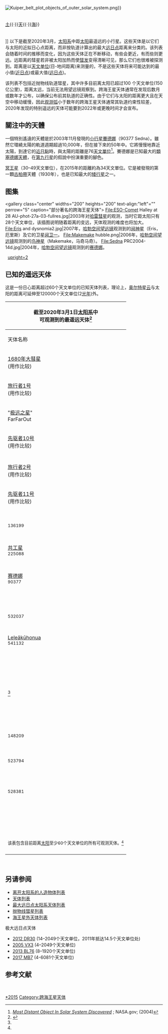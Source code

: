 [[File:Kuiper_belt_plot_objects_of_outer_solar_system.png|right]]}}<br />
{{legend2|#aaa|border=1px solid #777|[[特洛伊小行星|特洛伊小行星]]}} {{small|(6178颗)}}<br />
{{legend2|#FFC170|border=1px solid #D67900|[[离散盘|离散盘]]}} {{small|(>300颗)}}<br/>
{{legend2|#FF4D4D|border=1px solid #FF0000|[[巨行星|巨行星]]: [[木星|木]]{{·}}[[土星|土]]{{·}}[[天王星|天]]{{·}}[[海王星|海]]}}<br/>
{{legend2|#009900|border=1px solid #003300|[[半人马小行星|半人马小行星]]}} {{small|(44000颗)}}<br/>
{{legend2|#66CCFF|border=1px solid #00AAFF|[[柯伊伯带|柯伊伯带]]}} {{small|(>1000颗)}}
<br />''{{small|比例尺为[[天文单位|天文单位]]; [[历元|年代]]截止2015年1月;括号内是天体数量}}'']]
以下是截至2020年3月，[[太阳系|太阳系]]中距[[太阳|太阳]]最遥远的小行星。这些天体是以它们与太阳的近拟日心点距离，而非按轨道计算出的最大[[近日点和远日点|远日点]]距离来分类的。该列表会随着时间的推移而变化，因为这些天体正在不断移动，有些会更近，有而些则更远。远距离的彗星若非被太阳加热而使[[彗发|彗发]]变得清晰可见，那么它们也很难被探测到。距离是以[[天文单位|天文单位]](日-地间距离)来测量的，不是这些天体将来可能达到的最小值([[近日点和远日点|近日点]])或最大值([[近日点和远日点|远日点]])。

该列表不包括近抛物线轨道彗星，其中许多目前离太阳已超过100 个天文单位(150亿公里)，距离太远，当前无法用望远镜观察到。跨海王星天体通常在发现后数月或数年才公布，以确保公布前其轨道的正确性。由于它们与太阳的距离更大且在天空中移动缓慢，因此[[观测弧|观测弧]]小于数年的跨海王星天体通常其轨道约束性较差，2020年发现的特别遥远的天体可能要到2022年或更晚时间才会宣布。

== 關注中的天體 ==
一個特別遙遠的天體是於2003年11月發現的[[小行星|小行星]][[小行星90377|賽德娜]]（90377 Sedna）。雖然它環繞太陽的軌道週期超過10,000年，但在接下來的50年中。它將慢慢地靠近太陽，到達它的[[近日點和遠日點|近日點]]時，與太陽的距離是76[[天文單位|天文單位]]<ref>[http://www.nasa.gov/home/hqnews/2004/mar/HQ_04091_sedna_discovered.html ''Most Distant Object In Solar System Discovered''] {{Wayback|url=http://www.nasa.gov/home/hqnews/2004/mar/HQ_04091_sedna_discovered.html |date=20210302211238 }}; NASA.gov; (2004)</ref>。賽德娜是已知最大的[[類塞德娜天體|類塞德娜天體]]，在[[第九行星|第九行星]]的假說中扮演重要的腳色。

[[冥王星|冥王星]]（30–49天文單位），在2015年的距離約為34天文單位。它是被發現的第一顆[[古柏帶|古柏帶]]天體（1930年），也是已知最大的[[矮行星|矮行星]]之一。

== 图集 ==
<gallery class="center" widths="200" heights="200" text-align:"left"="" perrow="5" caption="部分著名的跨海王星天体">
File:ESO-Comet Halley at 28 AU-phot-27a-03-fullres.jpg|2003年对[[哈雷彗星|哈雷彗星]]的观测，当时它距太阳只有28个天文单位，该插图说明随着距离的变远，天体观测的难度也将加大。
File:Eris and dysnomia2.jpg|2007年，[[哈勃空间望远镜|哈勃空间望远镜]]观测到的[[阋神星|阋神星]]（Eris，厄里斯）及它的卫星[[阋卫一|阋卫一]]。
File:Makemake hubble.png|2006年，[[哈勃空间望远镜|哈勃空间望远镜]]观测到的[[鸟神星|鸟神星]]（Makemake，马奇马奇）。
File:Sedna PRC2004-14d.jpg|2004年，[[哈勃空间望远镜|哈勃空间望远镜]]观测到的[[小行星90377|赛德娜]]。
</gallery>
 
[[Image:Sedna_orbit.svg|upright=2]]

== 已知的遥远天体 ==
这是一份日心距离超过60个天文单位的已知天体列表，理论上，[[奥尔特云|奥尔特星云]]与太阳的距离可延伸至120000个天文单位(2[[光年|光年]])外。
{| class="wikitable sortable" style="text-align: center;"
!colspan=11|截至2020年3月1日[[太阳系|太阳系]]中<br />可观测到的最遥远天体<ref name=AstDyS-distances>{{cite web|title=AstDyS-2, 小行星动态网站|url=https://newton.spacedys.com/astdys/index.php?pc=3.2.1&pc0=3.2&ldfs=60|quote=距离太阳超过50个天文单位的天体|access-date=2020-03-01|archive-date=2021-11-26|archive-url=https://web.archive.org/web/20211126220233/https://newton.spacedys.com/astdys/index.php?pc=3.2.1&pc0=3.2&ldfs=60|dead-url=no}}</ref>
|-
! rowspan=2 | 天体名称
! colspan=2 | 与太阳的距离([[天文单位|天文单位]])
! rowspan=2 data-sort-type=number | [[径向速度|径向速度]] (AU/yr){{Efn|name=RV|AU/yr表示天体在其轨道上是向内还是向外移动，以及移动的速度。}}
! colspan=2 | 
! colspan=1 data-sort-type=number | 
! rowspan=2 data-sort-type=number | [[视星等|视星等]]
! rowspan=2 data-sort-type=number | [[绝对星等|绝对星等]]<br /> (H) 
! colspan=2 | 重要日期
|-
! data-sort-type=number | 2020年6月
! data-sort-type=number | 2015年12月
! data-sort-type=number | [[近日点和远日点#近日点|近日点]]
! data-sort-type=number | [[近日点和远日点#远日点|远日点]]
! data-sort-type=number |长半轴
! data-sort-type=number |发现日期
! data-sort-type=number |宣布时间
|- bgcolor=#ddbbcc
| [[1680年大彗星|1680年大彗星]]<br />(用作比较)
| 257.6<ref name=JPL_Horizonscgi>{{cite web |author=喷气推进实验室在线星历系统 |url=http://ssd.jpl.nasa.gov/horizons.cgi? |title=喷气推进实验室在线星历系统 |accessdate=2020-06-04 |archive-date=2012-10-07 |archive-url=https://www.webcitation.org/6BEuDryLv?url=http://ssd.jpl.nasa.gov/horizons.cgi |dead-url=no }} <br />星历类型：矢量；观察者位置 : @sun; 时间跨度: 开始=2015-12-01, 停止=2020-06-01, 间隔=1; 表格设置: 数目代码=6</ref> || 255.4<ref name=JPL_Horizonscgi/> || 0.47<ref name=JPL_Horizonscgi/> || 0.006 || 889 || 444 || {{n/a|未知}} || {{n/a|未知}} || 1680-11-14 || n/a
|- bgcolor=#ddccbb
| [[旅行者1号|旅行者1号]]<br/>(用作比较)
| 149.4<ref name=JPL_Horizonscgi/> || 133.3<ref name=JPL_Horizonscgi/> || 3.57<ref name=JPL_Horizonscgi/> || 8.90 || ∞<br/>抛物线|| −3.2<ref name=voy>{{Cite web |url=https://voyager.jpl.nasa.gov/mission/science/hyperbolic-orbital-elements/ |title=存档副本 |access-date=2021-02-08 |archive-date=2021-05-06 |archive-url=https://web.archive.org/web/20210506205558/https://voyager.jpl.nasa.gov/mission/science/hyperbolic-orbital-elements/ |dead-url=no }}</ref> || {{sort|50|~50}} || {{sort|28|~28}} || n/a || n/a
|-
! "[[2018_AG37|极远之星]]"<br />FarFarOut
| {{sort|140|~140?}}{{efn|name=shortarc}} || {{sort|140|~140?}}{{Efn|name=ShortArc|依据短[[观测弧|观测弧]]的粗略估计。}} || {{n/a|未知}} || {{n/a|未知}} || {{n/a|未知}}|| {{n/a|未知}} || {{n/a|未知}} || {{n/a|未知}} || {{n/a|未知}} || 2019-02-21
|- bgcolor=#ddccbb
| [[先驱者10号|先驱者10号]]<br />(用作比较)
| 126.1<ref name=JPL_Horizonscgi/> || 114.8<ref name=JPL_Horizonscgi/> || 2.51<ref name=JPL_Horizonscgi/> || 4.94 || ∞<br/>抛物线 || || {{sort|49|~49}} || {{sort|29|~29}} || n/a || n/a
|-
! {{mpl|2018 VG|18}}<!--announced in MPEC 2018-Y14-->
| 124.1 || 123.2  || 0.03  || 35.9 || 146.1 || 91.0 || 24.5 || 3.7 || 2018-11-10 || 2018-12-17
|- bgcolor=#ddccbb
| [[旅行者2号|旅行者2号]]<br />(用作比较)
| 124.0<ref name=JPL_Horizonscgi/> || 109.7<ref name=JPL_Horizonscgi/> || 3.17<ref name=JPL_Horizonscgi/> || 21.2 || ∞<br />抛物线 || −4.0<ref name=voy/> || {{sort|48|~48}} || {{sort|28|~28}} || n/a || n/a
|- bgcolor=#ddccbb
| [[先驱者11号|先驱者11号]]<br />(用作比较)
| 103.1<ref name=JPL_Horizonscgi/> || 92.5<ref name=JPL_Horizonscgi/> || 2.35<ref name=JPL_Horizonscgi/> || 9.45 || ∞<br />抛物线  || || {{sort|48|~48}} || {{sort|29|~29}} || n/a || n/a
|-
! {{dp|阋神星}}<!--announced in MPEC 2005-O41--><br/><small>136199</small>
| 96.0 || 96.3 || -0.07 || 38.3 || 97.5 || 67.9 || 18.8 || −1.1 || 2003-10-21 || 2005-07-29 
|-
! {{mpl|2015 TH|367}}<!--announced in MPEC 2018-E86-->
| 90.0 || 88.2 || 0.42 ||28.9||136.4||82.6||26.3||6.6 || 2015-10-13 || 2018-03-13 
|-
! {{mpl|2014 UZ|224}}<!--announced in MPS 725073-->
| 90.0 || 91.9 || -0.45 || 38.4 || 175.7 || 107.0 || 23.2 || 3.4 || 2014-10-21 || 2016-08-28
|-
! [[共工星|共工星]]<!--announced in MPEC 2009-A42--><br/><small>225088</small>
| 88.5 || 87.4 || 0.23 || 33.7 || 101.2 || 67.5 || 21.1 || 1.6 || 2007-07-17 || 2009-01-07
|-
! {{mpl|2015 FG|415}}<!--announced in MPEC 2019-F96-->
| 87.4 ||  ||  || 36.2 || 92.1 || 64.1 || 25.4 || 6.0 || 2015-03-17 || 2019-03-27
|-
! {{mpl|2014 FC|69}}<!--announced in MPEC 2015-C52-->
| 85.3  || 84.1 || 0.25 || 40.4 || 103.8 || 72.1 || 24.0 || 4.6 || 2014-03-25 || 2015-02-11
|-
! [[小行星90377|赛德娜]]<!--announced in MPEC 2004-E45--><br/><small>90377</small> 
| 84.5  || 85.8 || -0.29 || 76.3 || 892.6 || 484.4 ||20.7 || 1.3 || 2003-11-14 || 2004-03-15
|-
! {{mpl|2006 QH|181}}<!--announced on 2006/11/05 in MPC 185502-->
| 84.4 || 83.3 || 0.22 || 37.5 ||96.7 || 67.1 || 23.7 || 4.3 || 2006-08-21 || 2006-11-05 
|-
! {{mpl|2012 VP|113}}<!--announced in  MPEC 2014-F40-->
| 84.0 || 83.3 || 0.16 || 80.4 || 442.6 || 261.5 || 23.4 || 4.0 || 2012-11-05 || 2014-03-26 
|-
! {{mpl|2015 VO|166}}<!--announced in MPEC 2018-T15-->
| 84.0 ||  ||   || 38.3 || 113.2 || 75.8 || 25.3 || 5.9 || 2015-11-06 || 2018-10-02
|-
! {{mpl|2013 FS|28}}<!--announced in MPEC 2016-Q38-->
| 83.5 || 85.9 || -0.62 || 34.2 || 358.2 || 196.2 || 24.2 || 4.9 || 2013-03-16 || 2016-08-29 
|-
! {{mpl|2017 SN|132}}<!--announced on 2019/02/10 in MPEC 2019-C96-->
| 82.0 ||  ||  || 42.0 || 110.0 || 76.0 || 25.1 || 5.8 || 2017-09-16 || 2019-02-10
|-
! {{mpl|2015 UH|87}}<!--announced in MPEC 2018-E76-->
| 81.5 || 82.3 || -0.20 || 34.3 || 90.0 || 62.2 || 25.2 || 6.0 || 2015-10-16 || 2018-03-12  
|-
! {{mpl-|532037|2013 FY|27}}<!--announced in MPEC 2014-F82--><br/><small>532037</small>
| 79.9 || 80.3 || -0.10 || 35.2 || 82.1 || 58.7 || 22.2 || 3.2 || 2013-03-17 || 2014-03-31
|-
! {{mpl|2015 TJ|367}}<!--announced in MPEC 2018-E87-->
| 79.0 || 88.2 || 0.42 || 33.6 || 128.1 || 80.9 || 25.8 || 6.7 || 2015-10-13 || 2018-03-13 
|-
! {{mpl|2017 FO|161}}<!--announced in MPEC 2018-G10-->
| 78.3 ||  ||  || 34.1 || 85.4 || 59.8 || 23.2 || 4.3 || 2017-03-23 || 2018-04-02
|-
! [[2015_TG387|Leleākūhonua]]<!--announced in MPEC 2018-T05--><br/><small>541132</small>
| 78.0 || 79.8 || -0.40 || 65.2 || 2106 || 1085 || 24.5 || 5.5 || 2015-10-13 || 2018-10-01
|-
! {{mpl|2015 VJ|168}}<!--announced in MPEC 2018-T43-->
| 73.2 ||  ||  || 37.6 || 81.5 || 59.5 || 24.6 || 5.8 || 2015-11-06 || 2018-10-03
|-
! {{mpl|2010 GB|174}}<!--announced in MPEC 2013-H51-->
| 73.1 || 70.6 || 0.54 || 48.6 || 636.0 || 342.3 || 25.2 || 6.5 || 2010-04-12 || 2013-04-30 
|-
! {{mpl|2014 FJ|72}}<!--announced in MPEC 2016-Q71-->
| 72.2 || 70.1 || 0.46 || 38.4 || 148.2 || 93.3 || 24.2 || 5.6 || 2014-03-24 || 2016-08-31 
|-
! {{mpl|2016 TS|97}}<!--announced in MPEC 2018-G05-->
| 71.3 ||  ||  || 36.2 || 71.7 || 54.0 || 24.8 || 6.1 || 2016-10-06 || 2018-04-02
|-
! {{mpl|2015 GN|55}}<!--announced in MPEC 2018-T18-->
| 71.2 ||  ||  || 32.5 || 78.4 || 55.5 || 24.4 || 5.8 || 2015-04-13 || 2018-19-02
|-
! {{mpl|2015 VL|168}}<!--announced in MPEC 2018-T43-->
| 70.1 ||  ||  || 37.7 || 136.0 || 86.8 || 24.7 || 6.1 || 2015-11-07 || 2018-10-03
|-
! {{mpl|2012 FH|84}}<!--announced in MPEC 2016-L66-->
| 69.0 || 68.8 || 0.07 || 41.9 || 70.1 || 56.0 || 25.6 || 7.2 || 2012-03-25 || 2016-06-07 
|-
! {{mpl|2015 RZ|277}}<!--announced in MPEC 2018-T14-->
| 69.0 ||  ||  || 34.7 || 90.5 || 62.6 || 25.3 || 6.8 || 2015-09-08 || 2018-10-01 
|-
! {{mpl|2015 GR|50}}<!--announced in MPEC 2016-Q80-->
| 68.5 || 68.4 || 0.07 || 38.2 || 69.7 || 54.0 || 25.0 || 6.6 || 2015-04-13 || 2016-08-31 
|-
! {{mpl|2013 FQ|28}}<!--announced in MPEC 2016-L66-->
| 68.2 || 67.8 || 0.19 || 45.6 || 80.0 || 62.7 || 24.4 || 6.0 || 2013-03-17 || 2016-06-07
|-
! {{mpl|2015 GP|50}}<!--announced in MPEC 2016-L66-->
| 67.7 || 68.0 || 0.10 || 40.4 || 70.0 || 55.2 || 24.9 || 6.5 || 2015-04-14 || 2016-06-07
|-
! {{mpl|2016 CD|289}}<!--announced in MPEC 2018-E90-->
| 67.0 || 65.8 || 0.18 || 37.5 || 74.0 || 55.8 || 25.6 || 7.3 || 2016-02-05 || 2018-03-13
|-
! {{mpl|2016 GZ|276}}<!--announced in MPEC 2020-L15-->
| 66.7 ||  ||  || 38.6 || 253.6 || 146.1 || 25.4 || 7.0 || 2016-04-10 || 2020-06-03
|-
! {{mpl|2016 GB|277}}<!--announced in MPEC 2020-L23-->
| 66.6 ||  ||  || 40.0 || 119.4 || 79.7 || 25.6 || 7.3 || 2016-04-10 || 2020-06-04
|-
! {{mpl|2014 UD|228}}<!--announced in MPEC 2017-X20-->
| 66.5 || 66.1 || 0.18 ||3 6.7 || 73.3 || 55.0 || 24.5 || 6.1 || 2014-10-22 || 2017-12-07 
|-
! {{mpl|2014 FL|72}}<!--announced in MPEC 2016-Q73-->
| 65.5 ||  ||  || 38.0 || 167.1 || 102.5 || 25.0 || 6.8 || 2014-03-26 || 2016-08-31
|-
! {{mpl|2016 TQ|120}}<!--announced in MPEC 2020-L21-->
| 65.4 ||  ||  || 42.3 || 114.3 || 78.3 || 25.0 || 6.7 || 2016-10-06 || 2020-06-04
|-
! {{mpl|2018 VO|35}}<ref name=JPL_Horizonscgi/><!--announced on 2019/02/10 in MPEC 2019-C100 (DOU)-->
| 65.3 || 67.9 || -0.60 || 33.5 || 218.2 || 125.9 || 24.9 || 6.6 || 2018-11-10 || 2019-02-10 
|-
! {{mpl|2013 UJ|15}}<!--announced in MPEC 2016-Q67-->
| 65.2 ||  ||  || 37.2 || 67.4 || 52.3 || 25.3 || 7.0 || 2013-10-28 || 2016-08-31 
|-
! {{mpl|2015 RQ|281}}<!--announced in MPEC 2019-F97-->
| 65.2 || 62.7 ||  || 36.9 || 210.6 || 123.8 || 25.0 || 6.8 || 2015-09-05 || 2019-03-27 
|-
! {{mpl|2015 KV|167}}<!--announced in MPEC 2018-E88-->
| 65.1 ||  ||  || 38.0 || 65.3 || 51.6 || 25.4 || 7.2 || 2015-05-18 || 2018-03-13 
|-
! {{mpl|2018 AZ|18}}<!--announced in MPEC 2019-F102-->
| 65.1 ||  ||  || 39.1 || 70.5 || 54.8 || 26.0 || 7.7 || 2018-01-15 || 2019-03-27 
|- 
! {{mpl|2014 FD|70}}<!--announced in MPC 585716 & in MPEC 2018-G04-->
| 64.9 ||  ||  || 35.9 || 78.6 || 57.3 || 25.0 || 6.9 || 2014-03-25 || 2018-04-02 
|-
! {{mpl|2014 SU|349}}<!--announced in MPEC 2016-Q74-->
| 64.5 ||  ||  || 28.5 || 157.0 || 92.8 || 25.4 || 7.2 || 2014-09-18 || 2016-08-31 
|-
! {{mpl|2015 KG|172}}<!--announced in MPEC 2018-K119-->
| 64.3 ||  ||  || 41.2 || 70.1 || 55.7 || 24.3 || 6.1 || 2015-05-20 || 2018-05-31 
|-
! {{mpl|2014 FE|72}}<!--announced in MPEC 2016-Q43-->
| 63.8 ||  ||  || 36.3 || 2682 || 1359 || 24.2 || 6.1 || 2014-03-26 || 2016-08-29 
|-
! {{mpl|2017 DO|121}}<!--announced in MPEC 2018-G08-->
| 63.7 ||  ||  || 26.9 || 330.2 || 178.5 || 25.5 || 7.6 || 2017-02-24 || 2018-04-02 
|-
! {{mpl|2013 AT|183}}<!--announced on 2016/07/26 in MPEC 2016-O376-->
| 63.3 ||  ||  || 35.5 || 87.7 || 61.6 || 23.0 || 4.9 || 2013-01-10 ||  2016-07-26 
|-
! {{mpl|2015 RL|258}}<!--announced on 2018/03/12 in MPEC 2018-E77-->
| 63.1 ||  ||  || 34.4 || 67.5 || 50.9 || 24.6 || 6.5 || 2015-09-07 || 2018-03-12 
|-
! {{mpl-|148209|2000 CR|105}}<!--announced in MPEC 2000-F07--><br/><small>148209</small>
| 62.7 ||  ||  || 44.1 || 388.1 || 216.1 || 24.3 || 6.3 || 2000-02-06 || 2000-03-16 
|-
! {{mpl|2015 KF|172}}<!--announced on 2018/05/31 in MPEC 2018-K118-->
| 62.7 ||  ||  || 38.1 || 101.4 || 69.8 || 23.6 || 5.5 || 2015-05-20 || 2018-05-31 
|-
! {{mpl-|523794|2015 RR|245}}<!--announced in MPEC 2016-N67--><br/><small>523794</small>
| 62.2 ||  ||  || 34.1 || 129.4 || 81.7 || 21.9 || 3.8 || 2015-09-09 || 2016-07-10 
|-
! {{mpl|2015 VG|157}}<!--announced in MPEC 2018-E89-->
| 62.1 ||  ||  || 39.0 || 68.9 || 54.0 || 25.6 || 7.5 || 2015-11-07 || 2018-03-14
|-
! {{mpl|2017 VO|34}}<!--announced in MPEC 2019-F101-->
| 62.1 ||  ||  || 35.2 || 68.8 || 52.0 || 25.4 || 7.3 || 2017-11-15 || 2019-03-27 
|-
! {{mpl|2018 AX|18}}<!--announced in MPEC 2019-C98-->
| 62.1 ||  ||  || 36.8 || 67.4 || 52.1 || 24.7 || 6.6 || 2018-01-15 || 2019-02-10 
|-
! {{mpl|2015 RH|278}}<!--announced in MPEC 2018-T18-->
| 62.0 ||  ||  || 34.3 || 76.7 || 55.5 || 25.2 || 7.2 || 2015-09-08 || 2018-10-02
|-
! {{mpl-|528381|2008 ST|291}}<!--announced in MPEC 2009-V68--><br/><small>528381</small> 
| 61.7 ||  ||  || 42.4 || 158.8 || 100.6 || 22.4 || 4.4 || 2008-09-24 || 2009-11-14 
|-
! {{mpl|2017 FD|163}}<!--announced in MPEC 2019-F99-->
| 61.5 ||  ||  || 30.1 || 65.0 || 47.5 || 24.8 || 6.9 || 2017-03-25 || 2019-03-27 
|-
! {{mpl|2017 DP|121}}<!--announced in MPEC 2018-G09-->
| 61.5 ||  ||  || 40.6 || 60.4 || 50.5 || 25.0 || 7.2 || 2017-02-24 || 2018-04-02  
|-
! {{mpl|2011 GM|89}}<!--announced in MPEC 2016-Q65-->
| 61.5 ||  ||  || 36.5 || 68.8 || 52.7 || 25.6 || 7.1 || 2011-04-04 || 2016-08-31 
|-
! {{mpl|2016 TP|120}}<!--announced in MPEC 2020-L20-->
| 61.1 ||  ||  || 39.9 || 307.0 || 173.4 || 25.1 || 7.1 || 2016-10-07 || 2020-06-04
|-
! {{mpl|2014 FM|72}}<!--announced in MPEC 2016-Q79-->
| 61.1 ||  ||  || 34.1 || 76.8 || 55.5 || 24.1 || 6.2 || 2014-03-25 || 2016-08-31
|-
! {{mpl|2014 SV|349}}<!--announced in MPEC 2016-Q75-->
| 61.0 ||  ||  || 34.0 || 90.0 || 62.0 || 23.2 || 5.2 || 2014-09-19 || 2016-08-31
|-
! {{mpl|2018 JT|6}}<!--announced in MPEC 2019-F104-->
| 60.7 || 61.1 || -0.10 || 42.8 || 63.8 || 53.3 || 24.7 || 6.8 || 2018-05-10 || 2019-03-27 
|-
! {{mpl|2016 TO|120}}<!--announced in MPEC 2020-L17-->
| 60.6 ||  ||  || 40.1 || 80.5 || 60.3 || 25.3 || 7.3 || 2016-10-06 || 2020-06-03
|-
! {{mpl|2015 GW|55}}<!--announced in MPEC 2018-T41-->
| 60.5 ||  ||  || 34.0 || 136.7 || 85.3 || 24.6 || 6.7 || 2015-04-13 || 2018-10-03 
|-
! {{mpl|2014 FF|72}}<!--announced in MPEC 2016-Q68-->
| 60.5 ||  ||  || 36.7 || 64.0 || 50.4 || 24.8 || 6.9 || 2014-03-24 || 2016-08-31 
|-
! {{mpl|2017 OK|69}}<!--announced in MPEC 2019-F100-->
| 60.4 ||  ||  || 36.3 || 65.1 || 50.7 || 23.8 || 5.8 || 2017-07-26 || 2019-03-27 
|-
! {{mpl|2003 QX|113}}<!--announced in MPEC 2006-H29-->
| 60.3 || 59.9 ||  || 37.5 || 62.3 || 49.9 || 23.0 || 5.1 || 2003-08-31 || 2006-04-22 
|-
! {{mpl|2015 FU|403}}<!--announced in MPEC 2018-E78-->
| 60.3 ||  ||  || 35.2 || 80.8 || 58.0 || 25.4 || 7.5 || 2015-03-17 || 2018-03-12
|-
! {{mpl|2016 TN|120}}<!--announced in MPEC 2020-L16-->
| 60.3 ||  ||  || 43.7 || 61.8 || 52.8 || 24.4 || 6.4 || 2016-10-06 || 2020-06-03
|-
! {{mpl|2015 KH|162}}<!--announced in MPEC 2016-D40-->
| 60.2 ||  ||  || 41.6 || 82.5 || 62.1 || 22.0 || 4.1 || 2015-05-18 || 2016-02-23
|-
! {{mpl|2013 JQ|64}}<!--announced in MPEC 2015-R106-->
| 60.0 || 58.4 ||  || 22.5 || 75.6 || 49.1 || 24.1 || 6.2 || 2013-05-08 || 2015-09-13 
<!-- save template --
|-
! 
|  ||  ||  ||  ||  ||  ||  ||  ||  || 
 
-->
|-
|- class="sortbottom"
|colspan=99 style="text-align:left;" | <small>该表包含目前距离[[太阳|太阳]]至少60个天文单位的所有可观测天体。<ref name=AstDyS-distances /></small>
|-
|}
<noinclude>
 
{{notelist|refs=
{{efn|name=shortarc|1=依据短[[观测弧|观测弧]]的粗略估计。}}
}} <!-- end of notelist -->

==另请参阅==
* [[离开太阳系的人造物体列表|离开太阳系的人造物体列表]]
* [[天体列表|天体列表]]
* [[最大远日点太阳系天体列表|最大远日点太阳系天体列表]]
* [[抛物线彗星列表|抛物线彗星列表]]
* [[海王星外天体列表|海王星外天体列表]]

;极大远日点天体
* [[2012_DR30|2012 DR30]] (14–2049个天文单位，2011年抵达14.5个天文单位处)
* [[2005_VX3|2005 VX3]] (4–2049个天文单位)
* [[2013_BL76|2013 BL76]] (8–1920个天文单位)
*[[2017_MB7|2017 MB7]] (4-6081个天文单位)

== 参考文献 ==
{{Reflist}}
 
{{太阳系}}
 
[[Category:太阳系天体列表|*2015]]
[[Category:跨海王星天体|Category:跨海王星天体]]
 
